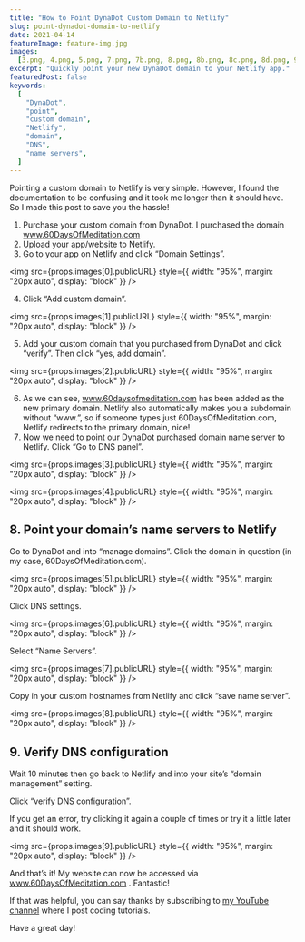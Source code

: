 ```yaml
---
title: "How to Point DynaDot Custom Domain to Netlify"
slug: point-dynadot-domain-to-netlify
date: 2021-04-14
featureImage: feature-img.jpg
images:
  [3.png, 4.png, 5.png, 7.png, 7b.png, 8.png, 8b.png, 8c.png, 8d.png, 9.png]
excerpt: "Quickly point your new DynaDot domain to your Netlify app."
featuredPost: false
keywords:
  [
    "DynaDot",
    "point",
    "custom domain",
    "Netlify",
    "domain",
    "DNS",
    "name servers",
  ]
---
```


Pointing a custom domain to Netlify is very simple. However, I found the documentation to be confusing and it took me longer than it should have. So I made this post to save you the hassle!

1. Purchase your custom domain from DynaDot. I purchased the domain www.60DaysOfMeditation.com
2. Upload your app/website to Netlify.
3. Go to your app on Netlify and click “Domain Settings”.

<img
  src={props.images[0].publicURL}
  style={{ width: "95%", margin: "20px auto", display: "block" }}
/>

4. Click “Add custom domain”.

<img
  src={props.images[1].publicURL}
  style={{ width: "95%", margin: "20px auto", display: "block" }}
/>

5. Add your custom domain that you purchased from DynaDot and click “verify”. Then click “yes, add domain”.

<img
  src={props.images[2].publicURL}
  style={{ width: "95%", margin: "20px auto", display: "block" }}
/>

6. As we can see, www.60daysofmeditation.com has been added as the new primary domain. Netlify also automatically makes you a subdomain without “www.”, so if someone types just 60DaysOfMeditation.com, Netlify redirects to the primary domain, nice!
7. Now we need to point our DynaDot purchased domain name server to Netlify. Click “Go to DNS panel”.

<img
  src={props.images[3].publicURL}
  style={{ width: "95%", margin: "20px auto", display: "block" }}
/>

<img
  src={props.images[4].publicURL}
  style={{ width: "95%", margin: "20px auto", display: "block" }}
/>

## 8. Point your domain’s name servers to Netlify

Go to DynaDot and into “manage domains”. Click the domain in question (in my case, 60DaysOfMeditation.com).

<img
  src={props.images[5].publicURL}
  style={{ width: "95%", margin: "20px auto", display: "block" }}
/>

Click DNS settings.

<img
  src={props.images[6].publicURL}
  style={{ width: "95%", margin: "20px auto", display: "block" }}
/>

Select “Name Servers”.

<img
  src={props.images[7].publicURL}
  style={{ width: "95%", margin: "20px auto", display: "block" }}
/>

Copy in your custom hostnames from Netlify and click “save name server”.

<img
  src={props.images[8].publicURL}
  style={{ width: "95%", margin: "20px auto", display: "block" }}
/>

## 9. Verify DNS configuration

Wait 10 minutes then go back to Netlify and into your site’s “domain management” setting.

Click “verify DNS configuration”.

If you get an error, try clicking it again a couple of times or try it a little later and it should work.

<img
  src={props.images[9].publicURL}
  style={{ width: "95%", margin: "20px auto", display: "block" }}
/>

And that’s it! My website can now be accessed via www.60DaysOfMeditation.com . Fantastic!

If that was helpful, you can say thanks by subscribing to [my YouTube channel](https://www.youtube.com/channel/UC0URylW_U4i26wN231yRqvA) where I post coding tutorials.

Have a great day!
